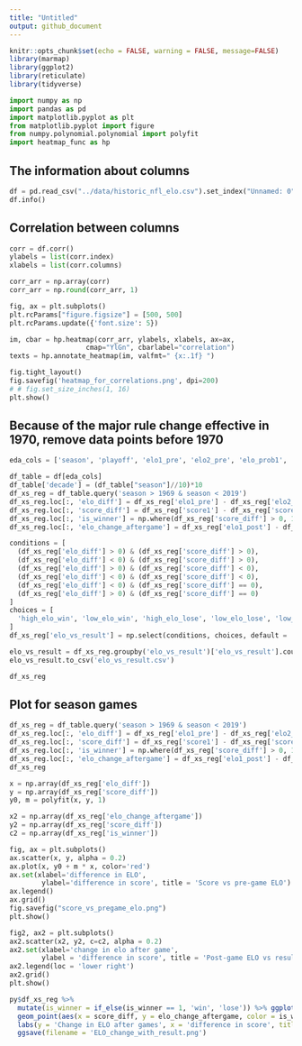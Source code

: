 ```yaml
---
title: "Untitled"
output: github_document
---
```


```r
knitr::opts_chunk$set(echo = FALSE, warning = FALSE, message=FALSE)
library(marmap)
library(ggplot2)
library(reticulate)
library(tidyverse)
```
```python
import numpy as np
import pandas as pd
import matplotlib.pyplot as plt
from matplotlib.pyplot import figure
from numpy.polynomial.polynomial import polyfit
import heatmap_func as hp
```


## The information about columns
```python
df = pd.read_csv("../data/historic_nfl_elo.csv").set_index("Unnamed: 0")
df.info()
```

## Correlation between columns
```python
corr = df.corr()
ylabels = list(corr.index)
xlabels = list(corr.columns)

corr_arr = np.array(corr)
corr_arr = np.round(corr_arr, 1)

fig, ax = plt.subplots()
plt.rcParams["figure.figsize"] = [500, 500]
plt.rcParams.update({'font.size': 5})

im, cbar = hp.heatmap(corr_arr, ylabels, xlabels, ax=ax,
                   cmap="YlGn", cbarlabel="correlation")
texts = hp.annotate_heatmap(im, valfmt=" {x:.1f} ")

fig.tight_layout()
fig.savefig('heatmap_for_correlations.png', dpi=200)
# # fig.set_size_inches(1, 16)
plt.show()
```

## Because of the major rule change effective in 1970, remove data points before 1970
```python
eda_cols = ['season', 'playoff', 'elo1_pre', 'elo2_pre', 'elo_prob1', 'elo_prob2', 'elo1_post', 'elo2_post', 'qbelo1_pre', 'qbelo2_pre', 'qbelo_prob1', 'qbelo_prob2', 'score1', 'score2']

df_table = df[eda_cols]
df_table['decade'] = (df_table["season"]//10)*10
df_xs_reg = df_table.query('season > 1969 & season < 2019')
df_xs_reg.loc[:, 'elo_diff'] = df_xs_reg['elo1_pre'] - df_xs_reg['elo2_pre']
df_xs_reg.loc[:, 'score_diff'] = df_xs_reg['score1'] - df_xs_reg['score2']
df_xs_reg.loc[:, 'is_winner'] = np.where(df_xs_reg['score_diff'] > 0, 1, 0)
df_xs_reg.loc[:, 'elo_change_aftergame'] = df_xs_reg['elo1_post'] - df_xs_reg['elo1_pre']

conditions = [
  (df_xs_reg['elo_diff'] > 0) & (df_xs_reg['score_diff'] > 0),
  (df_xs_reg['elo_diff'] < 0) & (df_xs_reg['score_diff'] > 0),
  (df_xs_reg['elo_diff'] > 0) & (df_xs_reg['score_diff'] < 0),
  (df_xs_reg['elo_diff'] < 0) & (df_xs_reg['score_diff'] < 0),
  (df_xs_reg['elo_diff'] < 0) & (df_xs_reg['score_diff'] == 0),
  (df_xs_reg['elo_diff'] > 0) & (df_xs_reg['score_diff'] == 0)
]
choices = [
  'high_elo_win', 'low_elo_win', 'high_elo_lose', 'low_elo_lose', 'low_elo_tie', 'high_elo_tie'
]
df_xs_reg['elo_vs_result'] = np.select(conditions, choices, default = 'not_sure')

elo_vs_result = df_xs_reg.groupby('elo_vs_result')['elo_vs_result'].count()
elo_vs_result.to_csv('elo_vs_result.csv')

df_xs_reg
```

## Plot for season games
```python
df_xs_reg = df_table.query('season > 1969 & season < 2019')
df_xs_reg.loc[:, 'elo_diff'] = df_xs_reg['elo1_pre'] - df_xs_reg['elo2_pre']
df_xs_reg.loc[:, 'score_diff'] = df_xs_reg['score1'] - df_xs_reg['score2']
df_xs_reg.loc[:, 'is_winner'] = np.where(df_xs_reg['score_diff'] > 0, 1, 0)
df_xs_reg.loc[:, 'elo_change_aftergame'] = df_xs_reg['elo1_post'] - df_xs_reg['elo1_pre']
df_xs_reg

x = np.array(df_xs_reg['elo_diff'])
y = np.array(df_xs_reg['score_diff'])
y0, m = polyfit(x, y, 1)

x2 = np.array(df_xs_reg['elo_change_aftergame'])
y2 = np.array(df_xs_reg['score_diff'])
c2 = np.array(df_xs_reg['is_winner'])

fig, ax = plt.subplots()
ax.scatter(x, y, alpha = 0.2)
ax.plot(x, y0 + m * x, color='red')
ax.set(xlabel='difference in ELO', 
        ylabel='difference in score', title = 'Score vs pre-game ELO')
ax.legend()
ax.grid()
fig.savefig("score_vs_pregame_elo.png")
plt.show()

fig2, ax2 = plt.subplots()
ax2.scatter(x2, y2, c=c2, alpha = 0.2)
ax2.set(xlabel='change in elo after game',
        ylabel = 'difference in score', title = 'Post-game ELO vs result')
ax2.legend(loc = 'lower right')
ax2.grid()
plt.show()
```

```r
py$df_xs_reg %>%
  mutate(is_winner = if_else(is_winner == 1, 'win', 'lose')) %>% ggplot() +
  geom_point(aes(x = score_diff, y = elo_change_aftergame, color = is_winner)) +
  labs(y = 'Change in ELO after games', x = 'difference in score', title = 'ELO change due to game result') + 
  ggsave(filename = 'ELO_change_with_result.png')
```